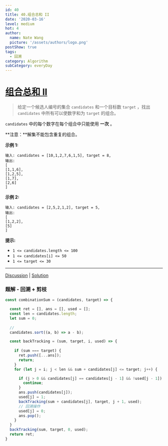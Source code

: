 ```yaml
---
id: 40
title: 40.组合总和 II
date: '2020-03-16'
level: medium
hot: 4
author:
  name: Nate Wang
  picture: '/assets/authors/logo.png'
postShow: true
tags:
  - 回溯
category: Algorithm
subCategory: everyDay
---
```




# [组合总和 II](https://leetcode-cn.com/problems/combination-sum-ii/description/)

> 给定一个候选人编号的集合 `candidates` 和一个目标数 `target` ，找出 `candidates` 中所有可以使数字和为 `target` 的组合。

`candidates` 中的每个数字在每个组合中只能使用 **一次** 。

**注意：**解集不能包含重复的组合。  

**示例 1:**

```
输入: candidates = [10,1,2,7,6,1,5], target = 8,
输出:
[
[1,1,6],
[1,2,5],
[1,7],
[2,6]
]
```

**示例 2:**

```
输入: candidates = [2,5,2,1,2], target = 5,
输出:
[
[1,2,2],
[5]
] 
```

**提示:**

- `1 <= candidates.length <= 100`
- `1 <= candidates[i] <= 50`
- `1 <= target <= 30`

------

[Discussion](https://leetcode-cn.com/problems/combination-sum-ii/comments/) | [Solution](https://leetcode-cn.com/problems/combination-sum-ii/solution/)

### 题解 - 回溯 + 剪枝





```js
const combinationSum = (candidates, target) => {

  const ret = [], ans = [], used = [];
  const len = candidates.length;
  let sum = 0;
	
  // 
  candidates.sort((a, b) => a - b);

  const backTracking = (sum, target, i, used) => {
    
    if (sum === target) {
      ret.push([...ans]);
      return;
    }
    for (let j = i; j < len && sum + candidates[j] <= target; j++) {

      if (j > 0 && candidates[j] == candidates[j - 1] && !used[j - 1]) {
        continue;
      }
      ans.push(candidates[j]);
      used[j] = 1;
      backTracking(sum + candidates[j], target, j + 1, used);
      // 回溯操作
      used[j] = 0;
      ans.pop();
    }
  }
  backTracking(sum, target, 0, used);
  return ret;
}
```

